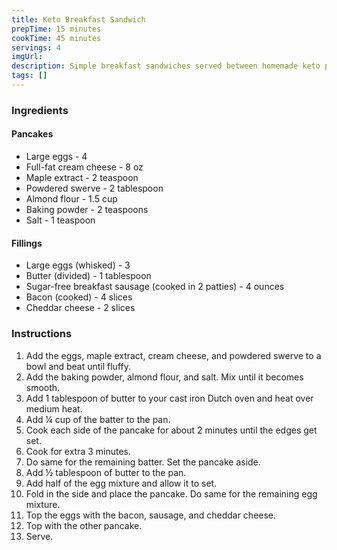 ```yaml
---
title: Keto Breakfast Sandwich
prepTime: 15 minutes
cookTime: 45 minutes
servings: 4
imgUrl:
description: Simple breakfast sandwiches served between homemade keto pancakes
tags: []
---
```


### Ingredients

#### Pancakes

- Large eggs - 4
- Full-fat cream cheese - 8 oz
- Maple extract - 2 teaspoon
- Powdered swerve - 2 tablespoon
- Almond flour - 1.5 cup
- Baking powder - 2 teaspoons
- Salt - 1 teaspoon

#### Fillings

- Large eggs (whisked) - 3
- Butter (divided) - 1 tablespoon
- Sugar-free breakfast sausage (cooked in 2 patties) - 4 ounces
- Bacon (cooked) - 4 slices
- Cheddar cheese - 2 slices

### Instructions

1. Add the eggs, maple extract, cream cheese, and powdered swerve to a bowl and beat until fluffy.
1. Add the baking powder, almond flour, and salt. Mix until it becomes smooth.
1. Add 1 tablespoon of butter to your cast iron Dutch oven and heat over medium heat.
1. Add ¼ cup of the batter to the pan.
1. Cook each side of the pancake for about 2 minutes until the edges get set.
1. Cook for extra 3 minutes.
1. Do same for the remaining batter. Set the pancake aside.
1. Add ½ tablespoon of butter to the pan.
1. Add half of the egg mixture and allow it to set.
1. Fold in the side and place the pancake. Do same for the remaining egg mixture.
1. Top the eggs with the bacon, sausage, and cheddar cheese.
1. Top with the other pancake.
1. Serve.
